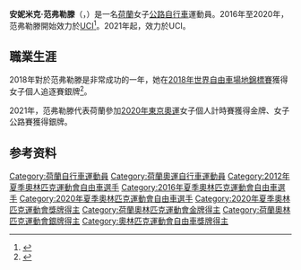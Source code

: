 {{Expand language|1=nl|time=2020-10-20T19:47:03+00:00}}
'''安妮米克·范弗勒滕'''（{{lang-nl|Annemiek van Vleuten}}，{{bd|1982年|10月8日||}}）是一名[[荷蘭|荷蘭]]女子[[公路自行車|公路自行車]]運動員。2016年至2020年，范弗勒滕開始效力於[[國際自由車總會|UCI]]{{link-en|綠刃車隊 (女子隊)|Team BikeExchange (women's team)|綠刃女子車隊}}<ref>{{cite news|url=https://www.cyclingnews.com/features/2020-team-preview-mitchelton-scott-women/|title=2020 Team Preview: Mitchelton-Scott Women|first=Laura|last=Weislo|work=Cyclingnews.com|date=2020-01-08|accessdate=2020-01-15|archiveurl=https://web.archive.org/web/20200115012641/https://www.cyclingnews.com/features/2020-team-preview-mitchelton-scott-women/|archivedate=2020-01-15|dead-url=no}}</ref>。2021年起，效力於UCI{{link-en|移動之星車隊 (女子隊)|Movistar Team (women's team)|移動之星女子車隊}}。

== 職業生涯 ==
2018年對於范弗勒滕是非常成功的一年，她在[[2018年世界自由車場地錦標賽|2018年世界自由車場地錦標賽]]獲得女子個人追逐賽銀牌<ref>{{cite web|url=http://www.tissottiming.com/File/0003100002020A02FFFFFFFFFFFFFF02|title=Women's individual pursuit results|work=Tissot Timing|date=2018-03-03|accessdate=2018-03-18|archiveurl=https://web.archive.org/web/20180304113215/http://www.tissottiming.com/File/0003100002020A02FFFFFFFFFFFFFF02|archivedate=2018-03-04|dead-url=no}}</ref>。

2021年，范弗勒滕代表荷蘭參加[[2020年東京奧運|2020年東京奧運]]女子個人計時賽獲得金牌、女子公路賽獲得銀牌。

==参考资料==
{{reflist}}

{{authority control}}

{{DEFAULTSORT:Vleuten, Annemiek Van}}
[[Category:荷蘭自行車運動員|Category:荷蘭自行車運動員]]
[[Category:荷蘭奧運自行車運動員|Category:荷蘭奧運自行車運動員]]
[[Category:2012年夏季奧林匹克運動會自由車選手|Category:2012年夏季奧林匹克運動會自由車選手]]
[[Category:2016年夏季奧林匹克運動會自由車選手|Category:2016年夏季奧林匹克運動會自由車選手]]
[[Category:2020年夏季奧林匹克運動會自由車選手|Category:2020年夏季奧林匹克運動會自由車選手]]
[[Category:2020年夏季奧林匹克運動會獎牌得主|Category:2020年夏季奧林匹克運動會獎牌得主]]
[[Category:荷蘭奧林匹克運動會金牌得主|Category:荷蘭奧林匹克運動會金牌得主]]
[[Category:荷蘭奧林匹克運動會銀牌得主|Category:荷蘭奧林匹克運動會銀牌得主]]
[[Category:奧林匹克運動會自由車獎牌得主|Category:奧林匹克運動會自由車獎牌得主]]